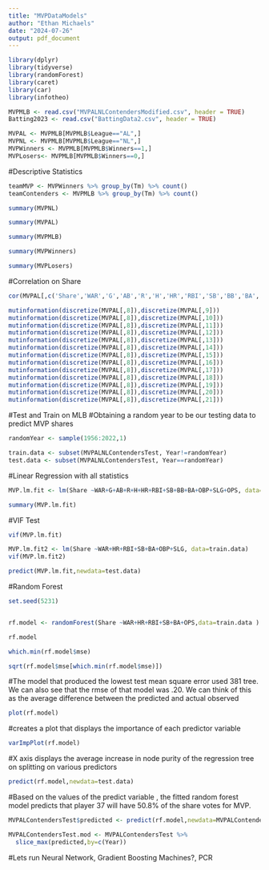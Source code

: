 ---
title: "MVPDataModels"
author: "Ethan Michaels"
date: "2024-07-26"
output: pdf_document
---

```{r}
library(dplyr)
library(tidyverse)
library(randomForest)
library(caret)
library(car)
library(infotheo)
```

```{r}
MVPMLB <- read.csv("MVPALNLContendersModified.csv", header = TRUE)
Batting2023 <- read.csv("BattingData2.csv", header = TRUE)
```

```{r}
MVPAL <- MVPMLB[MVPMLB$League=="AL",]
MVPNL <- MVPMLB[MVPMLB$League=="NL",]
MVPWinners <- MVPMLB[MVPMLB$Winners==1,]
MVPLosers<- MVPMLB[MVPMLB$Winners==0,]
```

#Descriptive Statistics 
```{r}
teamMVP <- MVPWinners %>% group_by(Tm) %>% count()
teamContenders <- MVPMLB %>% group_by(Tm) %>% count()

```

```{r}
summary(MVPNL)
```

```{r}
summary(MVPAL)

```

```{r}
summary(MVPMLB)

```
```{r}
summary(MVPWinners)
```

```{r}
summary(MVPLosers)
```


#Correlation on Share 
```{r}
cor(MVPAL[,c('Share','WAR','G','AB','R','H','HR','RBI','SB','BB','BA','OBP','SLG','OPS')])
```

```{r}
mutinformation(discretize(MVPAL[,8]),discretize(MVPAL[,9]))
mutinformation(discretize(MVPAL[,8]),discretize(MVPAL[,10]))
mutinformation(discretize(MVPAL[,8]),discretize(MVPAL[,11]))
mutinformation(discretize(MVPAL[,8]),discretize(MVPAL[,12]))
mutinformation(discretize(MVPAL[,8]),discretize(MVPAL[,13]))
mutinformation(discretize(MVPAL[,8]),discretize(MVPAL[,14]))
mutinformation(discretize(MVPAL[,8]),discretize(MVPAL[,15]))
mutinformation(discretize(MVPAL[,8]),discretize(MVPAL[,16]))
mutinformation(discretize(MVPAL[,8]),discretize(MVPAL[,17]))
mutinformation(discretize(MVPAL[,8]),discretize(MVPAL[,18]))
mutinformation(discretize(MVPAL[,8]),discretize(MVPAL[,19]))
mutinformation(discretize(MVPAL[,8]),discretize(MVPAL[,20]))
mutinformation(discretize(MVPAL[,8]),discretize(MVPAL[,21]))
```

#Test and Train on MLB
#Obtaining a random year to be our testing data to predict MVP shares
```{r}
randomYear <- sample(1956:2022,1)
```

```{r}
train.data <- subset(MVPALNLContendersTest, Year!=randomYear)
test.data <- subset(MVPALNLContendersTest, Year==randomYear)
```

#Linear Regression with all statistics 
```{r}
MVP.lm.fit <- lm(Share ~WAR+G+AB+R+H+HR+RBI+SB+BB+BA+OBP+SLG+OPS, data=train.data)
```

```{r}
summary(MVP.lm.fit)
```
#VIF Test
```{r}
vif(MVP.lm.fit)
```
```{r}
MVP.lm.fit2 <- lm(Share ~WAR+HR+RBI+SB+BA+OBP+SLG, data=train.data)
vif(MVP.lm.fit2)
```

```{r}
predict(MVP.lm.fit,newdata=test.data)
```

#Random Forest

```{r}
set.seed(5231)


rf.model <- randomForest(Share ~WAR+HR+RBI+SB+BA+OPS,data=train.data )
```

```{r}
rf.model
```

```{r}
which.min(rf.model$mse)
```

```{r}
sqrt(rf.model$mse[which.min(rf.model$mse)])
```
#The model that produced the lowest test mean square error used 381 tree. We can also see that the rmse of that model was .20. We can think of this as the average difference between the predicted and actual observed
```{r}
plot(rf.model)
```
#creates a plot that displays the importance of each predictor variable
```{r}
varImpPlot(rf.model)
```
#X axis displays the average increase in node purity of the regression tree on splitting on various predictors

```{r}
predict(rf.model,newdata=test.data)
```
#Based on the values of the predict variable , the fitted random forest model predicts that player 37 will have 50.8% of the share votes for MVP. 




```{r}
MVPALContendersTest$predicted <- predict(rf.model,newdata=MVPALContendersTest)
```

```{r}
MVPALContendersTest.mod <- MVPALContendersTest %>%
  slice_max(predicted,by=c(Year))
```


#Lets run Neural Network, Gradient Boosting Machines?, PCR
```{r}

```

```{r}

```

```{r}

```


```{r}

```

```{r}

```

```{r}

```

```{r}

```

```{r}

```
